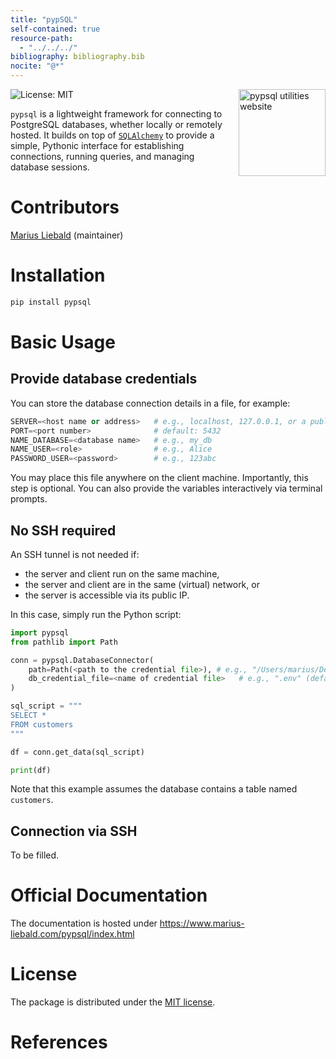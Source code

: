 ```yaml
---
title: "pypSQL"
self-contained: true
resource-path:
  - "../../../"
bibliography: bibliography.bib
nocite: "@*"
---
```


<a href="https://www.marius-liebald.com/pypsql/index.html" style="float:right; margin-left:10px;">
  <img src="_static/img/pypsql_logo_dark.png" style="height:139px !important; width:auto !important;" alt="pypsql utilities website" />
</a>


<!-- badges: start -->
![License: MIT](https://img.shields.io/badge/License-MIT-blue.svg)
<!-- badges: end -->

`pypsql` is a lightweight framework for connecting to PostgreSQL databases, whether locally or remotely hosted. It builds on top of [`SQLAlchemy`](https://www.sqlalchemy.org/) to provide a simple, Pythonic interface for establishing connections, running queries, and managing database sessions.

# Contributors

[Marius Liebald](https://www.marius-liebald.de) (maintainer)

# Installation

```bash
pip install pypsql
```

# Basic Usage

## Provide database credentials

You can store the database connection details in a file, for example:

```python
SERVER=<host name or address>   # e.g., localhost, 127.0.0.1, or a public IP
PORT=<port number>              # default: 5432
NAME_DATABASE=<database name>   # e.g., my_db
NAME_USER=<role>                # e.g., Alice
PASSWORD_USER=<password>        # e.g., 123abc
```

You may place this file anywhere on the client machine. Importantly, this step is optional. You can also provide the variables interactively via terminal prompts.

## No SSH required 

An SSH tunnel is not needed if:

- the server and client run on the same machine,
- the server and client are in the same (virtual) network, or
- the server is accessible via its public IP.

In this case, simply run the Python script:


```python
import pypsql
from pathlib import Path

conn = pypsql.DatabaseConnector(
    path=Path(<path to the credential file>), # e.g., "/Users/marius/Desktop/" # if the .env file is located in the same directory as the script you are executing, you can leave this argument undefined
    db_credential_file=<name of credential file>   # e.g., ".env" (default) or "credentials.py"
)

sql_script = """
SELECT *
FROM customers
"""

df = conn.get_data(sql_script)

print(df)
```

Note that this example assumes the database contains a table named `customers`.

## Connection via SSH

To be filled.

# Official Documentation

The documentation is hosted under [https://www.marius-liebald.com/pypsql/index.html](https://www.marius-liebald.com/pypsql/index.html)

# License

The package is distributed under the [MIT license](LICENSE.html).

# References

::: {#refs}
:::